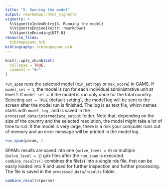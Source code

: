 ```yaml
---
title: "5. Running the model"
output: rmarkdown::html_vignette
vignette: >
  %\VignetteIndexEntry{5. Running the model}
  %\VignetteEngine{knitr::rmarkdown}
  %\VignetteEncoding{UTF-8}
resource_files:
  bib/mapspamc.bib
bibliography: bib/mapspamc.bib
---
```


```r
knitr::opts_chunk$set(
  collapse = TRUE,
  comment = "#>"
)
```

`run_spam` runs the selected model (`min_entropy` or `max_score`) in GAMS. If `model_sel = 1`, the model is run for each individual administrative unit at level 1. If `model_sel = 0` the model is run only once for the total country. Selecting `out = TRUE` (default setting), the model log will be sent to the screen after the model run is finished. The log is as text file, whicn names starts with `model_log_` and is saved in the `processed_data/intermediate_output` folder.  Note that, depending on the size of the country and the selected resolution, the model might take a lot of time to run. If the model is very large, there is a risk your computer runs out of memory and an error message will be printed in the model log. 

```r
run_spam(param, )
```

SPAMc results are saved into one (`solve_level = 0`)  or multiple (`solve_level = 1`) gdx files after the `run_spam` is executed. `combine_results()` combines the file(s) into a single rds file, that can be easily loaded into R and used for further inspection and further processing. The file is saved in the `processed_data/results` folder.

```r
combine_results(param)

```


